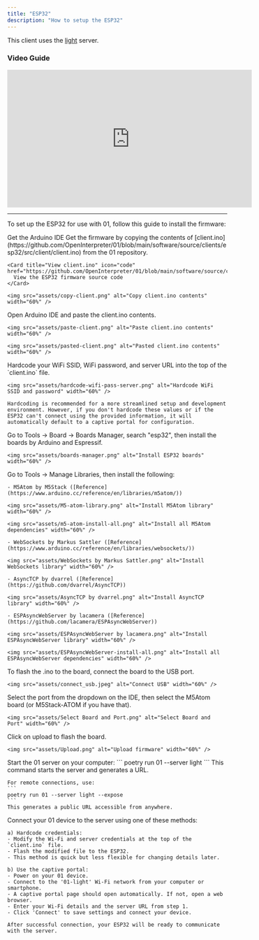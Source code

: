 ```yaml
---
title: "ESP32"
description: "How to setup the ESP32"
---
```


<Info>This client uses the [light](/server/light) server.</Info>

### Video Guide

<iframe
  width="560"
  height="315"
  src="https://www.youtube.com/embed/Y76zed8nEE8"
  frameBorder="0"
  allow="accelerometer; autoplay; clipboard-write; encrypted-media; gyroscope; picture-in-picture"
  allowfullscreen
></iframe>

---

To set up the ESP32 for use with 01, follow this guide to install the firmware:

<Steps>
  <Step title="Download Arduino IDE">
    <Card title="Download Arduino IDE" icon="download" href="https://www.arduino.cc/en/software">
      Get the Arduino IDE
    </Card>
  </Step>

  <Step title="Get the firmware">
    Get the firmware by copying the contents of [client.ino](https://github.com/OpenInterpreter/01/blob/main/software/source/clients/esp32/src/client/client.ino) from the 01 repository.

    <Card title="View client.ino" icon="code" href="https://github.com/OpenInterpreter/01/blob/main/software/source/clients/esp32/src/client/client.ino">
      View the ESP32 firmware source code
    </Card>

    <img src="assets/copy-client.png" alt="Copy client.ino contents" width="60%" />
  </Step>

  <Step title="Paste firmware into Arduino IDE">
    Open Arduino IDE and paste the client.ino contents.

    <img src="assets/paste-client.png" alt="Paste client.ino contents" width="60%" />

    <img src="assets/pasted-client.png" alt="Pasted client.ino contents" width="60%" />
  </Step>

  <Step title="(Optional) Hardcode credentials">
    Hardcode your WiFi SSID, WiFi password, and server URL into the top of the `client.ino` file.

    <img src="assets/hardcode-wifi-pass-server.png" alt="Hardcode WiFi SSID and password" width="60%" />

    Hardcoding is recommended for a more streamlined setup and development environment. However, if you don't hardcode these values or if the ESP32 can't connect using the provided information, it will automatically default to a captive portal for configuration. 
  </Step>

  <Step title="Install ESP32 boards">
    Go to Tools -> Board -> Boards Manager, search "esp32", then install the boards by Arduino and Espressif.

    <img src="assets/boards-manager.png" alt="Install ESP32 boards" width="60%" />
  </Step>

  <Step title="Install required libraries">
    Go to Tools -> Manage Libraries, then install the following:

    - M5Atom by M5Stack ([Reference](https://www.arduino.cc/reference/en/libraries/m5atom/))

    <img src="assets/M5-atom-library.png" alt="Install M5Atom library" width="60%" />

    <img src="assets/m5-atom-install-all.png" alt="Install all M5Atom dependencies" width="60%" />

    - WebSockets by Markus Sattler ([Reference](https://www.arduino.cc/reference/en/libraries/websockets/))

    <img src="assets/WebSockets by Markus Sattler.png" alt="Install WebSockets library" width="60%" />

    - AsyncTCP by dvarrel ([Reference](https://github.com/dvarrel/AsyncTCP))

    <img src="assets/AsyncTCP by dvarrel.png" alt="Install AsyncTCP library" width="60%" />

    - ESPAsyncWebServer by lacamera ([Reference](https://github.com/lacamera/ESPAsyncWebServer))

    <img src="assets/ESPAsyncWebServer by lacamera.png" alt="Install ESPAsyncWebServer library" width="60%" />

    <img src="assets/ESPAsyncWebServer-install-all.png" alt="Install all ESPAsyncWebServer dependencies" width="60%" />
  </Step>

  <Step title="Connect the board">
    To flash the .ino to the board, connect the board to the USB port.

    <img src="assets/connect_usb.jpeg" alt="Connect USB" width="60%" />
  </Step>

  <Step title="Select board and port">
    Select the port from the dropdown on the IDE, then select the M5Atom board (or M5Stack-ATOM if you have that).

    <img src="assets/Select Board and Port.png" alt="Select Board and Port" width="60%" />
  </Step>

  <Step title="Upload firmware">
    Click on upload to flash the board.

    <img src="assets/Upload.png" alt="Upload firmware" width="60%" />
  </Step>

  <Step title="Start the 01 server">
    Start the 01 server on your computer:
    ```
    poetry run 01 --server light
    ```
    This command starts the server and generates a URL.

    For remote connections, use:
    ```
    poetry run 01 --server light --expose
    ```
    This generates a public URL accessible from anywhere.
  </Step>

  <Step title="Connect ESP32 to the server">
    Connect your 01 device to the server using one of these methods:

    a) Hardcode credentials:
    - Modify the Wi-Fi and server credentials at the top of the `client.ino` file.
    - Flash the modified file to the ESP32.
    - This method is quick but less flexible for changing details later.

    b) Use the captive portal:
    - Power on your 01 device.
    - Connect to the '01-light' Wi-Fi network from your computer or smartphone.
    - A captive portal page should open automatically. If not, open a web browser.
    - Enter your Wi-Fi details and the server URL from step 1.
    - Click 'Connect' to save settings and connect your device.

    After successful connection, your ESP32 will be ready to communicate with the server.
  </Step>
</Steps>
